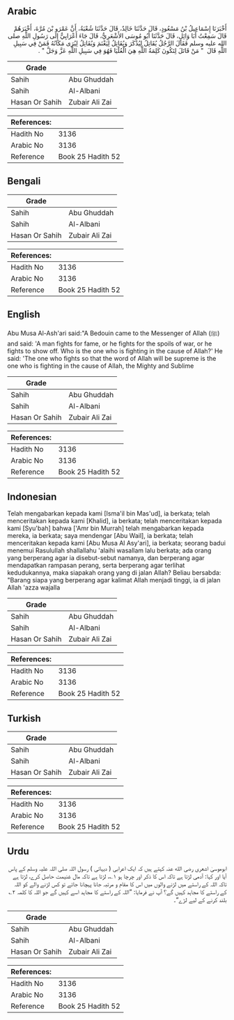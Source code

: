 ## Arabic


<div dir="rtl" lang="ar" style={{fontSize:'larger',backgroundColor:'#f8f9fa',padding:20}}>
أَخْبَرَنَا إِسْمَاعِيلُ بْنُ مَسْعُودٍ، قَالَ حَدَّثَنَا خَالِدٌ، قَالَ حَدَّثَنَا شُعْبَةُ، أَنَّ عَمْرَو بْنَ مُرَّةَ، أَخْبَرَهُمْ قَالَ سَمِعْتُ أَبَا وَائِلٍ، قَالَ حَدَّثَنَا أَبُو مُوسَى الأَشْعَرِيُّ، قَالَ جَاءَ أَعْرَابِيٌّ إِلَى رَسُولِ اللَّهِ صلى الله عليه وسلم فَقَالَ الرَّجُلُ يُقَاتِلُ لِيُذْكَرَ وَيُقَاتِلُ لِيَغْنَمَ وَيُقَاتِلُ لِيُرَى مَكَانُهُ فَمَنْ فِي سَبِيلِ اللَّهِ قَالَ ‏ "‏ مَنْ قَاتَلَ لِتَكُونَ كَلِمَةُ اللَّهِ هِيَ الْعُلْيَا فَهُوَ فِي سَبِيلِ اللَّهِ عَزَّ وَجَلَّ ‏"‏ ‏.‏
</div>
<div style={{backgroundColor:'#f8f9fa',padding:20, marginBottom: 10}}><table> <thead> <tr> <th>Grade</th> <th></th> </tr> </thead> <tbody> <tr><td>Sahih</td><td>Abu Ghuddah</td></tr><tr><td>Sahih</td><td>Al-Albani</td></tr><tr><td>Hasan Or Sahih</td><td>Zubair Ali Zai</td></tr></tbody></table><table> <thead> <tr> <th>References:</th> <th></th> </tr> </thead> <tbody><tr><td>Hadith No</td><td>3136</td></tr><tr><td>Arabic No</td><td>3136</td></tr><tr><td>Reference</td><td>Book 25 Hadith 52</td></tr></tbody></table></div>

## Bengali


<div dir="ltr" lang="bn" style={{fontSize:'larger',backgroundColor:'#f8f9fa',padding:20}}>

</div>
<div style={{backgroundColor:'#f8f9fa',padding:20, marginBottom: 10}}><table> <thead> <tr> <th>Grade</th> <th></th> </tr> </thead> <tbody> <tr><td>Sahih</td><td>Abu Ghuddah</td></tr><tr><td>Sahih</td><td>Al-Albani</td></tr><tr><td>Hasan Or Sahih</td><td>Zubair Ali Zai</td></tr></tbody></table><table> <thead> <tr> <th>References:</th> <th></th> </tr> </thead> <tbody><tr><td>Hadith No</td><td>3136</td></tr><tr><td>Arabic No</td><td>3136</td></tr><tr><td>Reference</td><td>Book 25 Hadith 52</td></tr></tbody></table></div>

## English


<div dir="ltr" lang="en" style={{fontSize:'larger',backgroundColor:'#f8f9fa',padding:20}}>
Abu Musa Al-Ash'ari said:"A Bedouin came to the Messenger of Allah (ﷺ) and said: 'A man fights for fame, or he fights for the spoils of war, or he fights to show off. Who is the one who is fighting in the cause of Allah?' He said: 'The one who fights so that the word of Allah will be supreme is the one who is fighting in the cause of Allah, the Mighty and Sublime
</div>
<div style={{backgroundColor:'#f8f9fa',padding:20, marginBottom: 10}}><table> <thead> <tr> <th>Grade</th> <th></th> </tr> </thead> <tbody> <tr><td>Sahih</td><td>Abu Ghuddah</td></tr><tr><td>Sahih</td><td>Al-Albani</td></tr><tr><td>Hasan Or Sahih</td><td>Zubair Ali Zai</td></tr></tbody></table><table> <thead> <tr> <th>References:</th> <th></th> </tr> </thead> <tbody><tr><td>Hadith No</td><td>3136</td></tr><tr><td>Arabic No</td><td>3136</td></tr><tr><td>Reference</td><td>Book 25 Hadith 52</td></tr></tbody></table></div>

## Indonesian


<div dir="ltr" lang="id" style={{fontSize:'larger',backgroundColor:'#f8f9fa',padding:20}}>
Telah mengabarkan kepada kami [Isma'il bin Mas'ud], ia berkata; telah menceritakan kepada kami [Khalid], ia berkata; telah menceritakan kepada kami [Syu'bah] bahwa ['Amr bin Murrah] telah mengabarkan kepada mereka, ia berkata; saya mendengar [Abu Wail], ia berkata; telah menceritakan kepada kami [Abu Musa Al Asy'ari], ia berkata; seorang badui menemui Rasulullah shallallahu 'alaihi wasallam lalu berkata; ada orang yang berperang agar ia disebut-sebut namanya, dan berperang agar mendapatkan rampasan perang, serta berperang agar terlihat kedudukannya, maka siapakah orang yang di jalan Allah? Beliau bersabda: "Barang siapa yang berperang agar kalimat Allah menjadi tinggi, ia di jalan Allah 'azza wajalla
</div>
<div style={{backgroundColor:'#f8f9fa',padding:20, marginBottom: 10}}><table> <thead> <tr> <th>Grade</th> <th></th> </tr> </thead> <tbody> <tr><td>Sahih</td><td>Abu Ghuddah</td></tr><tr><td>Sahih</td><td>Al-Albani</td></tr><tr><td>Hasan Or Sahih</td><td>Zubair Ali Zai</td></tr></tbody></table><table> <thead> <tr> <th>References:</th> <th></th> </tr> </thead> <tbody><tr><td>Hadith No</td><td>3136</td></tr><tr><td>Arabic No</td><td>3136</td></tr><tr><td>Reference</td><td>Book 25 Hadith 52</td></tr></tbody></table></div>

## Turkish


<div dir="ltr" lang="tr" style={{fontSize:'larger',backgroundColor:'#f8f9fa',padding:20}}>

</div>
<div style={{backgroundColor:'#f8f9fa',padding:20, marginBottom: 10}}><table> <thead> <tr> <th>Grade</th> <th></th> </tr> </thead> <tbody> <tr><td>Sahih</td><td>Abu Ghuddah</td></tr><tr><td>Sahih</td><td>Al-Albani</td></tr><tr><td>Hasan Or Sahih</td><td>Zubair Ali Zai</td></tr></tbody></table><table> <thead> <tr> <th>References:</th> <th></th> </tr> </thead> <tbody><tr><td>Hadith No</td><td>3136</td></tr><tr><td>Arabic No</td><td>3136</td></tr><tr><td>Reference</td><td>Book 25 Hadith 52</td></tr></tbody></table></div>

## Urdu


<div dir="rtl" lang="ur" style={{fontSize:'larger',backgroundColor:'#f8f9fa',padding:20}}>
ابوموسیٰ اشعری رضی الله عنہ کہتے ہیں کہ ایک اعرابی ( دیہاتی ) رسول اللہ صلی اللہ علیہ وسلم کے پاس آیا اور کہا: آدمی لڑتا ہے تاکہ اس کا ذکر اور چرچا ہو ۱؎، لڑتا ہے تاکہ مال غنیمت حاصل کرے، لڑتا ہے تاکہ اللہ کے راستے میں لڑنے والوں میں اس کا مقام و مرتبہ جانا پہچانا جائے تو کس لڑنے والے کو اللہ کے راستے کا مجاہد کہیں گے؟ آپ نے فرمایا: ”اللہ کے راستے کا مجاہد اسے کہیں گے جو اللہ کا کلمہ ۲؎ بلند کرنے کے لیے لڑے“۔
</div>
<div style={{backgroundColor:'#f8f9fa',padding:20, marginBottom: 10}}><table> <thead> <tr> <th>Grade</th> <th></th> </tr> </thead> <tbody> <tr><td>Sahih</td><td>Abu Ghuddah</td></tr><tr><td>Sahih</td><td>Al-Albani</td></tr><tr><td>Hasan Or Sahih</td><td>Zubair Ali Zai</td></tr></tbody></table><table> <thead> <tr> <th>References:</th> <th></th> </tr> </thead> <tbody><tr><td>Hadith No</td><td>3136</td></tr><tr><td>Arabic No</td><td>3136</td></tr><tr><td>Reference</td><td>Book 25 Hadith 52</td></tr></tbody></table></div>